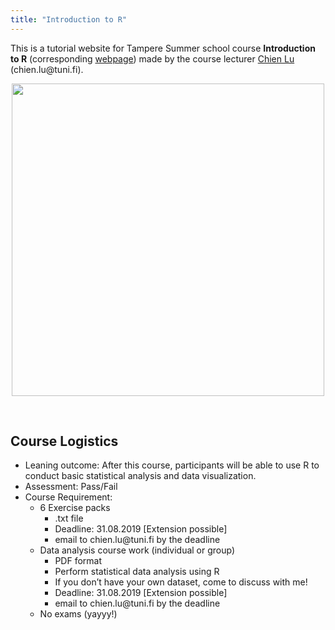 ```yaml
---
title: "Introduction to R"
---
```


This is a tutorial website for Tampere Summer school course **Introduction to R** (corresponding [webpage](https://www.tuni.fi/en/study-with-us/introduction-r-tampere-summer-school)) made by the course lecturer [Chien Lu](https://humblelu.github.io/personal_website/) (chien.lu@tuni.fi).

<center>
![](drop.png){width=500px}
</center>
<br>

## Course Logistics

* Leaning outcome: After this course, participants will be able to use R to conduct basic statistical analysis and data visualization.
* Assessment: Pass/Fail
* Course Requirement:
    + 6 Exercise packs 
        + .txt file
        + Deadline: 31.08.2019 [Extension possible]
        + email to chien.lu@tuni.fi by the deadline
    + Data analysis course work (individual or group)
        + PDF format
        + Perform statistical data analysis using R
        + If you don't have your own dataset, come to discuss with me!
        + Deadline: 31.08.2019 [Extension possible]
        + email to chien.lu@tuni.fi by the deadline
    + No exams (yayyy!)